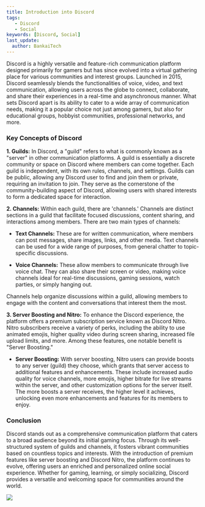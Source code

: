 ---
title: Introduction into Discord
tags:
   - Discord
   - Social
keywords: [Discord, Social]
last_update:
  author: BankaiTech
---

Discord is a highly versatile and feature-rich communication platform designed primarily for gamers but has since evolved into a virtual gathering place for various communities and interest groups. Launched in 2015, Discord seamlessly blends the functionalities of voice, video, and text communication, allowing users across the globe to connect, collaborate, and share their experiences in a real-time and asynchronous manner. What sets Discord apart is its ability to cater to a wide array of communication needs, making it a popular choice not just among gamers, but also for educational groups, hobbyist communities, professional networks, and more.

### Key Concepts of Discord

**1. Guilds:** 
In Discord, a "guild" refers to what is commonly known as a "server" in other communication platforms. A guild is essentially a discrete community or space on Discord where members can come together. Each guild is independent, with its own rules, channels, and settings. Guilds can be public, allowing any Discord user to find and join them or private, requiring an invitation to join. They serve as the cornerstone of the community-building aspect of Discord, allowing users with shared interests to form a dedicated space for interaction.

**2. Channels:**
Within each guild, there are 'channels.' Channels are distinct sections in a guild that facilitate focused discussions, content sharing, and interactions among members. There are two main types of channels:

- **Text Channels:** These are for written communication, where members can post messages, share images, links, and other media. Text channels can be used for a wide range of purposes, from general chatter to topic-specific discussions.
  
- **Voice Channels:** These allow members to communicate through live voice chat. They can also share their screen or video, making voice channels ideal for real-time discussions, gaming sessions, watch parties, or simply hanging out.

Channels help organize discussions within a guild, allowing members to engage with the content and conversations that interest them the most.

**3. Server Boosting and Nitro:**
To enhance the Discord experience, the platform offers a premium subscription service known as Discord Nitro. Nitro subscribers receive a variety of perks, including the ability to use animated emojis, higher quality video during screen sharing, increased file upload limits, and more. Among these features, one notable benefit is "Server Boosting."

- **Server Boosting:** With server boosting, Nitro users can provide boosts to any server (guild) they choose, which grants that server access to additional features and enhancements. These include increased audio quality for voice channels, more emojis, higher bitrate for live streams within the server, and other customization options for the server itself. The more boosts a server receives, the higher level it achieves, unlocking even more enhancements and features for its members to enjoy.

### Conclusion

Discord stands out as a comprehensive communication platform that caters to a broad audience beyond its initial gaming focus. Through its well-structured system of guilds and channels, it fosters vibrant communities based on countless topics and interests. With the introduction of premium features like server boosting and Discord Nitro, the platform continues to evolve, offering users an enriched and personalized online social experience. Whether for gaming, learning, or simply socializing, Discord provides a versatile and welcoming space for communities around the world.

<a href="https://www.buymeacoffee.com/BankaiTech"><img src="https://img.buymeacoffee.com/button-api/?text=Buy me a beer&emoji=🍺&slug=BankaiTech&button_colour=FFDD00&font_colour=000000&font_family=Cookie&outline_colour=000000&coffee_colour=ffffff" /></a>